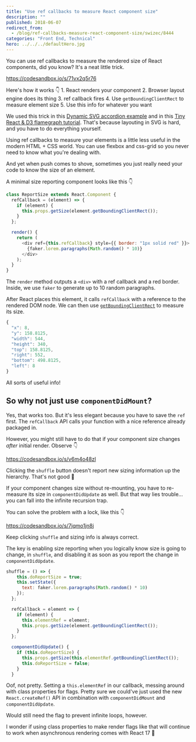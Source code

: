 ```yaml
---
title: "Use ref callbacks to measure React component size"
description: ""
published: 2018-06-07
redirect_from:
  - /blog/ref-callbacks-measure-react-component-size/swizec/8444
categories: "Front End, Technical"
hero: ../../../defaultHero.jpg
---
```


You can use ref callbacks to measure the rendered size of React components, did you know? It's a neat little trick.

https://codesandbox.io/s/71vx2q5r76

Here's how it works 👇 1. React renders your component 2. Browser layout engine does its thing 3. ref callback fires 4. Use `getBoundingClientRect` to measure element size 5. Use this info for whatever you want

We used this trick in this [Dynamic SVG accordion example](https://swizec.com/blog/build-animated-accordion-react-d3/swizec/8418) and in this [Tiny React & D3 flamegraph tutorial](https://swizec.com/blog/tiny-react-d3-flamegraph-tutorial/swizec/8440). That's because layouting in SVG is hard, and you have to do everything yourself.

Using ref callbacks to measure your elements is a little less useful in the modern HTML + CSS world. You can use flexbox and css-grid so you never need to know what you're dealing with.

And yet when push comes to shove, sometimes you just really need your code to know the size of an element.

A minimal size reporting component looks like this 👇

```javascript
class ReportSize extends React.Component {
  refCallback = (element) => {
    if (element) {
      this.props.getSize(element.getBoundingClientRect());
    }
  };

  render() {
    return (
      <div ref={this.refCallback} style={{ border: "1px solid red" }}>
        {faker.lorem.paragraphs(Math.random() * 10)}
      </div>
    );
  }
}
```

The `render` method outputs a `<div>` with a ref callback and a red border. Inside, we use `faker` to generate up to 10 random paragraphs.

After React places this element, it calls `refCallback` with a reference to the rendered DOM node. We can then use [`getBoundingClientRect`](https://developer.mozilla.org/en-US/docs/Web/API/Element/getBoundingClientRect) to measure its size.

```javascript
{
  "x": 8,
  "y": 158.8125,
  "width": 544,
  "height": 340,
  "top": 158.8125,
  "right": 552,
  "bottom": 498.8125,
  "left": 8
}
```

All sorts of useful info!

## So why not just use `componentDidMount`?

Yes, that works too. But it's less elegant because you have to save the `ref` first. The `refCallback` API calls your function with a nice reference already packaged in.

However, you might still have to do that if your component size changes _after_ initial render. Observe 👇

https://codesandbox.io/s/v6m4o48zl

Clicking the `shuffle` button doesn't report new sizing information up the hierarchy. That's not good 🤔

If your component changes size without re-mounting, you have to re-measure its size in `componentDidUpdate` as well. But that way lies trouble… you can fall into the infinite recursion trap.

You can solve the problem with a lock, like this 👇

https://codesandbox.io/s/7jqmo1jn8j

Keep clicking `shuffle` and sizing info is always correct.

The key is enabling size reporting when you logically know size is going to change, in `shuffle`, and disabling it as soon as you report the change in `componentDidUpdate`.

```javascript
shuffle = () => {
    this.doReportSize = true;
    this.setState({
      text: faker.lorem.paragraphs(Math.random() * 10)
    });
  };

  refCallback = element => {
    if (element) {
      this.elementRef = element;
      this.props.getSize(element.getBoundingClientRect());
    }
  };

  componentDidUpdate() {
    if (this.doReportSize) {
      this.props.getSize(this.elementRef.getBoundingClientRect());
      this.doReportSize = false;
    }
  }
```

Oof, not pretty. Setting a `this.elementRef` in our callback, messing around with class properties for flags. Pretty sure we could've just used the new `React.createRef()` API in combination with `componentDidMount` and `componentDidUpdate`.

Would still need the flag to prevent infinite loops, however.

I wonder if using class properties to make render flags like that will continue to work when asynchronous rendering comes with React 17 🤔
